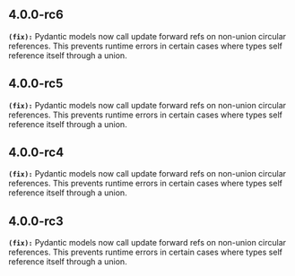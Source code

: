 ## 4.0.0-rc6
**`(fix):`** Pydantic models now call update forward refs on non-union circular references. This
prevents runtime errors in certain cases where types self reference itself through
a union.


## 4.0.0-rc5
**`(fix):`** Pydantic models now call update forward refs on non-union circular references. This
prevents runtime errors in certain cases where types self reference itself through
a union.


## 4.0.0-rc4
**`(fix):`** Pydantic models now call update forward refs on non-union circular references. This
prevents runtime errors in certain cases where types self reference itself through
a union.


## 4.0.0-rc3
**`(fix):`** Pydantic models now call update forward refs on non-union circular references. This
prevents runtime errors in certain cases where types self reference itself through
a union.


